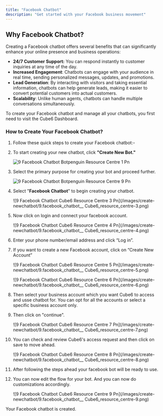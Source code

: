```yaml
---
title: "Facebook Chatbot"
description: "Get started with your Facebook business movement"
---
```


## **Why Facebook Chatbot?**

Creating a Facebook chatbot offers several benefits that can significantly enhance your online presence and business operations:

- **24/7 Customer Support:** You can respond instantly to customer inquiries at any time of the day.
- **Increased Engagement**: Chatbots can engage with your audience in real time, sending personalized messages, updates, and promotions.
- **Lead Generation**: By interacting with visitors and taking essential information, chatbots can help generate leads, making it easier to convert potential customers into actual customers.
- **Scalability**: Unlike human agents, chatbots can handle multiple conversations simultaneously.

To create your Facebook chatbot and manage all your chatbots, you first need to visit the  Cube6 Dashboard.

### **How to Create Your Facebook Chatbot?**

 1. Follow these quick steps to create your Facebook chatbot:-
 2. To start creating your new chatbot, click **"Create New Bot."**

    ![9 Facebook Chatbot Botpenguin Resource Centre 1 Pn](/images/how-botpenguin-works/create-newchatbot/9.facebook_chatbot__botpenguin_resource_centre-1.png)
 3. Select the primary purpose for creating your bot and proceed further.

    ![9 Facebook Chatbot Botpenguin Resource Centre 9 Pn](/images/how-botpenguin-works/create-newchatbot/9.facebook_chatbot__botpenguin_resource_centre-9.png)
 4. Select "**Facebook Chatbot**" to begin creating your chatbot.

    \![9 Facebook Chatbot  Cube6 Resource Centre 3 Pn](/images/create-newchatbot/9.facebook_chatbot_\_ Cube6_resource_centre-3.png)
 5. Now click on login and connect your facebook account.

    \![9 Facebook Chatbot  Cube6 Resource Centre 4 Pn](/images/create-newchatbot/9.facebook_chatbot_\_ Cube6_resource_centre-4.png)
 6. Enter your phone number/email address and click “Log in”.
 7. If you want to create a new Facebook account, click on “Create New Account”

    \![9 Facebook Chatbot  Cube6 Resource Centre 5 Pn](/images/create-newchatbot/9.facebook_chatbot_\_ Cube6_resource_centre-5.png)

    \![9 Facebook Chatbot  Cube6 Resource Centre 6 Pn](/images/create-newchatbot/9.facebook_chatbot_\_ Cube6_resource_centre-6.png)
 8. Then select your business account which you want  Cube6 to access and usse chatbot for. You can opt for all the accounts or select a specific business account only.
 9. Then click on "continue".

    \![9 Facebook Chatbot  Cube6 Resource Centre 7 Pn](/images/create-newchatbot/9.facebook_chatbot_\_ Cube6_resource_centre-7.png)
10. You can check and review  Cube6's access request and then click on save to move ahead.

    \![9 Facebook Chatbot  Cube6 Resource Centre 8 Pn](/images/create-newchatbot/9.facebook_chatbot_\_ Cube6_resource_centre-8.png)
11. After following the steps ahead your facebook bot will be ready to use.
12. You can now edit the flow for your bot. And you can now do customizations accordingly.

    \![9 Facebook Chatbot  Cube6 Resource Centre 9 Pn](/images/create-newchatbot/9.facebook_chatbot_\_ Cube6_resource_centre-9.png)

Your Facebook chatbot is created.